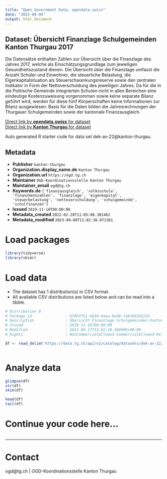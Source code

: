 ```yaml
---
title: "Open Government Data, opendata.swiss"
date: "2023-09-09"
output: html_document
---
```


## Dataset: Übersicht Finanzlage Schulgemeinden Kanton Thurgau 2017

Die Datensätze enthalten Zahlen zur Übersicht über die Finanzlage des Jahres 2017, welche als Einschätzungsgrundlage zum jeweiligen Gesundheitszustand dienen. Die Übersicht über die Finanzlage umfasst die Anzahl Schüler und Einwohner, die steuerliche Belastung, die Eigenkapitalsituation als Steuerschwankungsreserve sowie den zentralen Indikator in Form der Nettoverschuldung des jeweiligen Jahres. Da für die in die Politische Gemeinde integrierten Schulen nicht in allen Bereichen eine eindeutige Kostenzuweisung vorgenommen sowie keine separate Bilanz geführt wird, werden für diese fünf Körperschaften keine Informationen zur Bilanz ausgewiesen. Basis für die Daten bilden die Jahresrechnungen der Thurgauer Schulgemeinden sowie der kantonale Finanzausgleich.

[Direct link by **opendata.swiss** for dataset](https://opendata.swiss/de/dataset/ubersicht-finanzlage-schulgemeinden-kanton-thurgau-2017)<br>
[Direct link by **Kanton Thurgau** for dataset](https://data.tg.ch/explore/dataset/dek-av-22/)

Auto generated R starter code for data set dek-av-22@kanton-thurgau.

## Metadata

- **Publisher** `kanton-thurgau`
- **Organization.display_name.de** `Kanton Thurgau`
- **Organization.url** `https://ogd.tg.ch`
- **Maintainer** `OGD-Koordinationsstelle Kanton Thurgau`
- **Maintainer_email** `ogd@tg.ch`
- **Keywords.de** `['finanzausgleich', 'volksschule', 'finanzkennzahlen', 'finanzlage', 'eigenkapital', 'steuerbelastung', 'nettoverschuldung', 'schulgemeinde', 'schulfinanzen']`
- **Issued** `2019-11-18T00:00:00`
- **Metadata_created** `2022-02-28T11:05:08.381462`
- **Metadata_modified** `2023-09-08T11:02:38.071361`


# Load packages

```r

library(tidyverse)
library(skimr)

```

# Load data

-   The dataset has 1 distribution(s) in CSV format.
-   All available CSV distributions are listed below and can be read into a tibble.

```r

# Distribution 0
# Package_id               : 6f063751-4634-4aea-be48-fa81b6293224
# Description              : Übersicht Finanzlage Schulgemeinden Kanton Thurgau 2017 (csv)
# Issued                   : 2019-11-18T00:00:00
# Modified                 : 2022-08-17T13:02:18.480000+00:00
# Rights                   : NonCommercialAllowed-CommercialAllowed-ReferenceRequired

df <- read_delim('https://data.tg.ch/api/v2/catalog/datasets/dek-av-22/exports/csv')



```

# Analyze data

```r

glimpse(df)
str(df)
skim(df)

head(df)
tail(df)

```

# Continue your code here...

```r

```

------------------------------------------------------------------------

# Contact

ogd@tg.ch | OGD-Koordinationsstelle Kanton Thurgau

